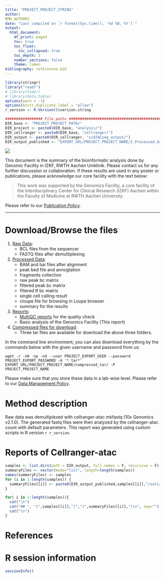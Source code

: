 ```yaml
---
title: "PROJECT_PROJECT_STRING"
author:
RMD_AUTHORS
date: "Last compiled on `r format(Sys.time(), '%d %B, %Y')`"
output:
  html_document:
    df_print: paged
    toc: true
    toc_float:
      toc_collapsed: true
    toc_depth: 3
    number_sections: false
    theme: lumen
bibliography: references.bib
---
```


```r
library(stringr)
library("readr")
# library(tidyr)
# library(data.table)
options(warn = -1)
options(knitr.duplicate.label = "allow")
r_version <- R.Version()$version.string

################# File paths #####################################################
DIR_base <- "PROJECT_PROJECT_PATH/"
DIR_project <- paste0(DIR_base, "analysis/")
DIR_cellranger <- paste0(DIR_base, "cellranger/")
DIR_output <- paste0(DIR_cellranger, "scATACseq_output/")
DIR_output_published <- "EXPORT_URL/PROJECT_PROJECT_NAME/2_Processed_data/"
```

![](RMD_INSTITUTE_LOGO)

This document is the summary of the bioinformatic analysis done by Genomic Facility in IZKF, RWTH Aachen Uniklinik. Please contact us for any further discussion or collaboration. If these results are used in any poster or publications, please acknowledge our core facility with the text below:

> This work was supported by the Genomics Facility, a core facility of the Interdisciplinary Center for Clinical Research (IZKF) Aachen within the Faculty of Medicine at RWTH Aachen University.

Please refer to our [Publication Policy](https://genomics.rwth-aachen.de/services/publication-policy/).

***

# Download/Browse the files

1. [Raw Data](EXPORT_URL/PROJECT_PROJECT_NAME/1_Raw_data): 
    * BCL files from the sequencer
    * FASTQ files after demultiplexing
2. [Processed Data](EXPORT_URL/PROJECT_PROJECT_NAME/2_Processed_data): 
    * BAM and bai files after alignment
    * peak bed file and annogtation
    * fragments collection
    * raw peak bc matrix
    * filtered peak bc matrix
    * filtered tf bc matrix
    * single cell calling result
    * cloupe file for browsing in Loupe browser
    * summary for the results
3. [Reports](EXPORT_URL/PROJECT_PROJECT_NAME/3_Reports):
    * [MultiQC reports](EXPORT_URL/PROJECT_PROJECT_NAME/3_Reports/multiqc/multiqc_report.html) for the quality check
    * Basic analysis of the Genomics Facility (This report)
4. [Compressed files for download](EXPORT_URL/PROJECT_PROJECT_NAME/compressed_tar/):
    * Three tar files are available for download the above three folders.
  
In the command line environment, you can also download everything by the commands below with the given username and password from us:

```
wget -r -nH -np -nd --user PROJECT_EXPORT_USER --password PROJECT_EXPORT_PASSWORD -A '*.tar*' EXPORT_URL/PROJECT_PROJECT_NAME/compressed_tar/ -P PROJECT_PROJECT_NAME
```

Please make sure that you store these data in a lab-wise level. Please refer to our [Data Management Policy](https://genomics.rwth-aachen.de/services/data-management-policy/).

\textcolor{red}{Your data will be deleted according to this policy automatically. Please download everything.}

# Method description

Raw data was demultiplexed with cellranger-atac mkfastq (10x Genomics v2.1.0). The generated fastq files were then analyzed by the cellranger-atac count with default parameters. This report was generated using custom scripts in R version `r r_version`.

# Reports of Cellranger-atac

```r
samples <- list.dirs(path = DIR_output, full.names = F, recursive = F)
summaryFiles <- vector(mode="list", length=length(samples))
names(summaryFiles) <- samples
for (i in 1:length(samples)) {
  summaryFiles[[i]] <- paste0(DIR_output_published,samples[[i]],"/outs/web_summary.html")
}
```

```r
for( i in 1:length(samples)){
  cat("\n")
  cat("## ", "[",samples[[i]],"]","(",summaryFiles[[i]],")\n", sep="") # Create links to the
  cat("\n")
}
```


# References

<div id="refs"></div>

# R session information

```r
sessionInfo()
```